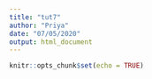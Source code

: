 ```yaml
---
title: "tut7"
author: "Priya"
date: "07/05/2020"
output: html_document
---
```


```r
knitr::opts_chunk$set(echo = TRUE)
```


